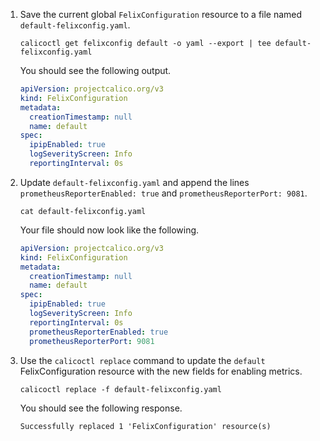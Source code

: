 1. Save the current global `FelixConfiguration` resource to a file named `default-felixconfig.yaml`.

   ```
   calicoctl get felixconfig default -o yaml --export | tee default-felixconfig.yaml
   ```

   You should see the following output.

   ```yaml
   apiVersion: projectcalico.org/v3
   kind: FelixConfiguration
   metadata:
     creationTimestamp: null
     name: default
   spec:
     ipipEnabled: true
     logSeverityScreen: Info
     reportingInterval: 0s
   ```

1. Update `default-felixconfig.yaml` and append the lines `prometheusReporterEnabled: true` and `prometheusReporterPort: 9081`.

   ```
   cat default-felixconfig.yaml
   ```

   Your file should now look like the following.

   ```yaml
   apiVersion: projectcalico.org/v3
   kind: FelixConfiguration
   metadata:
     creationTimestamp: null
     name: default
   spec:
     ipipEnabled: true
     logSeverityScreen: Info
     reportingInterval: 0s
     prometheusReporterEnabled: true
     prometheusReporterPort: 9081
   ```

1. Use the `calicoctl replace` command to update the `default` FelixConfiguration resource with the new fields for enabling metrics.

   ```
   calicoctl replace -f default-felixconfig.yaml
   ```

   You should see the following response.

   ```
   Successfully replaced 1 'FelixConfiguration' resource(s)
   ```
